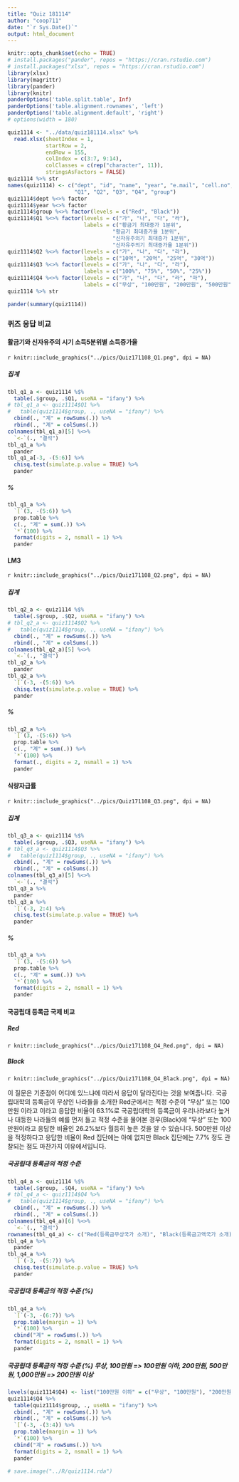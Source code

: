 ```yaml
---
title: "Quiz 181114"
author: "coop711"
date: "`r Sys.Date()`"
output: html_document
---
```


```r
knitr::opts_chunk$set(echo = TRUE)
# install.packages("pander", repos = "https://cran.rstudio.com")
# install.packages("xlsx", repos = "https://cran.rstudio.com")
library(xlsx)
library(magrittr)
library(pander)
library(knitr)
panderOptions('table.split.table', Inf)
panderOptions('table.alignment.rownames', 'left')
panderOptions('table.alignment.default', 'right')
# options(width = 180)
```

```r
quiz1114 <- "../data/quiz181114.xlsx" %>% 
  read.xlsx(sheetIndex = 1, 
            startRow = 2, 
            endRow = 155, 
            colIndex = c(3:7, 9:14), 
            colClasses = c(rep("character", 11)), 
            stringsAsFactors = FALSE)
quiz1114 %>% str
names(quiz1114) <- c("dept", "id", "name", "year", "e.mail", "cell.no", 
                     "Q1", "Q2", "Q3", "Q4", "group")
quiz1114$dept %<>% factor
quiz1114$year %<>% factor
quiz1114$group %<>% factor(levels = c("Red", "Black"))
quiz1114$Q1 %<>% factor(levels = c("가", "나", "다", "라"), 
                        labels = c("황금기 최대증가 1분위", 
                                 "황금기 최대증가율 1분위", 
                                 "신자유주의기 최대증가 1분위", 
                                 "신자유주의기 최대증가율 1분위"))
quiz1114$Q2 %<>% factor(levels = c("가", "나", "다", "라"), 
                        labels = c("10억", "20억", "25억", "30억"))
quiz1114$Q3 %<>% factor(levels = c("가", "나", "다", "라"), 
                        labels = c("100%", "75%", "50%", "25%"))
quiz1114$Q4 %<>% factor(levels = c("가", "나", "다", "라", "마"), 
                        labels = c("무상", "100만원", "200만원", "500만원", "1,000만원"))
quiz1114 %>% str
```

```r
pander(summary(quiz1114))
```

### 퀴즈 응답 비교

#### 활금기와 신자유주의 시기 소득5분위별 소득증가율

`r knitr::include_graphics("../pics/Quiz171108_Q1.png", dpi = NA)`

##### 집계

```r
tbl_q1_a <- quiz1114 %$%
  table(.$group, .$Q1, useNA = "ifany") %>%
# tbl_q1_a <- quiz1114$Q1 %>% 
#   table(quiz1114$group, ., useNA = "ifany") %>%
  cbind(., "계" = rowSums(.)) %>%
  rbind(., "계" = colSums(.))
colnames(tbl_q1_a)[5] %<>% 
  `<-`(., "결석")
tbl_q1_a %>% 
  pander 
tbl_q1_a[-3, -(5:6)] %>% 
  chisq.test(simulate.p.value = TRUE) %>% 
  pander
```

##### %

```r
tbl_q1_a %>% 
  `[`(3, -(5:6)) %>%
  prop.table %>% 
  c(., "계" = sum(.)) %>%
  `*`(100) %>%
  format(digits = 2, nsmall = 1) %>%
  pander
```

#### LM3

`r knitr::include_graphics("../pics/Quiz171108_Q2.png", dpi = NA)`

##### 집계

```r
tbl_q2_a <- quiz1114 %$%
  table(.$group, .$Q2, useNA = "ifany") %>%
# tbl_q2_a <- quiz1114$Q2 %>%
#   table(quiz1114$group, ., useNA = "ifany") %>%
  cbind(., "계" = rowSums(.)) %>%
  rbind(., "계" = colSums(.))
colnames(tbl_q2_a)[5] %<>% 
  `<-`(., "결석")
tbl_q2_a %>% 
  pander 
tbl_q2_a %>%
  `[`(-3, -(5:6)) %>% 
  chisq.test(simulate.p.value = TRUE) %>%
  pander
```

##### %

```r
tbl_q2_a %>%
  `[`(3, -(5:6)) %>%
  prop.table %>%
  c(., "계" = sum(.)) %>%
  `*`(100) %>%
  format(., digits = 2, nsmall = 1) %>%
  pander
```

#### 식량자급률

`r knitr::include_graphics("../pics/Quiz171108_Q3.png", dpi = NA)`

##### 집계

```r
tbl_q3_a <- quiz1114 %$%
  table(.$group, .$Q3, useNA = "ifany") %>%
# tbl_q3_a <- quiz1114$Q3 %>%
#   table(quiz1114$group, ., useNA = "ifany") %>%
  cbind(., "계" = rowSums(.)) %>%
  rbind(., "계" = colSums(.))
colnames(tbl_q3_a)[5] %<>% 
  `<-`(., "결석")
tbl_q3_a %>% 
  pander
tbl_q3_a %>%
  `[`(-3, 2:4) %>% 
  chisq.test(simulate.p.value = TRUE) %>%
  pander
```

##### %

```r
tbl_q3_a %>%
  `[`(3, -(5:6)) %>%
  prop.table %>%
  c(., "계" = sum(.)) %>%
  `*`(100) %>%
  format(digits = 2, nsmall = 1) %>%
  pander
```

#### 국공립대 등록금 국제 비교

##### Red

`r knitr::include_graphics("../pics/Quiz171108_Q4_Red.png", dpi = NA)`

##### Black

`r knitr::include_graphics("../pics/Quiz171108_Q4_Black.png", dpi = NA)`

이 질문은 기준점이 어디에 있느냐에 따라서 응답이 달라진다는 것을 보여줍니다. 국공립대학의 등록금이 무상인 나라들을 소개한 Red군에서는 적정 수준이 "무상" 또는 100만원 이라고 이라고 응답한 비율이 63.1%로 국공립대학의 등록금이 우리나라보다 높거나 대등한 나라들의 예를 먼저 들고 적정 수준을 물어본 경우(Black)에 "무상" 또는 100만원이라고 응답한 비율인 26.2%보다 월등히 높은 것을 알 수 있습니다. 500만원 이상을 적정하다고 응답한 비율이 Red 집단에는 아예 없지만 Black 집단에는 7.7% 정도 관찰되는 점도 마찬가지 이유에서입니다.

##### 국공립대 등록금의 적정 수준

```r
tbl_q4_a <- quiz1114 %$%
  table(.$group, .$Q4, useNA = "ifany") %>%
# tbl_q4_a <- quiz1114$Q4 %>%
#   table(quiz1114$group, ., useNA = "ifany") %>%
  cbind(., "계" = rowSums(.)) %>%
  rbind(., "계" = colSums(.))
colnames(tbl_q4_a)[6] %<>% 
  `<-`(., "결석")
rownames(tbl_q4_a) <- c("Red(등록금무상국가 소개)", "Black(등록금고액국가 소개)", "계")
tbl_q4_a %>% 
  pander
tbl_q4_a %>%
  `[`(-3, -(5:7)) %>%
  chisq.test(simulate.p.value = TRUE) %>%
  pander
```

##### 국공립대 등록금의 적정 수준 (%)

```r
tbl_q4_a %>% 
  `[`(-3, -(6:7)) %>%
  prop.table(margin = 1) %>%
  `*`(100) %>%
  cbind("계" = rowSums(.)) %>%
  format(digits = 2, nsmall = 1) %>%
  pander
```

##### 국공립대 등록금의 적정 수준 (%) 무상, 100만원 => 100만원 이하, 200만원, 500만원, 1,000만원 => 200만원 이상

```r
levels(quiz1114$Q4) <- list("100만원 이하" = c("무상", "100만원"), "200만원 이상" = c("200만원", "500만원", "1,000만원"))
quiz1114$Q4 %>%
  table(quiz1114$group, ., useNA = "ifany") %>%
  cbind(., "계" = rowSums(.)) %>%
  rbind(., "계" = colSums(.)) %>%
  `[`(-3, -(3:4)) %>%
  prop.table(margin = 1) %>%
  `*`(100) %>%
  cbind("계" = rowSums(.)) %>%
  format(digits = 2, nsmall = 1) %>%
  pander
```
```r
# save.image("../R/quiz1114.rda")
```